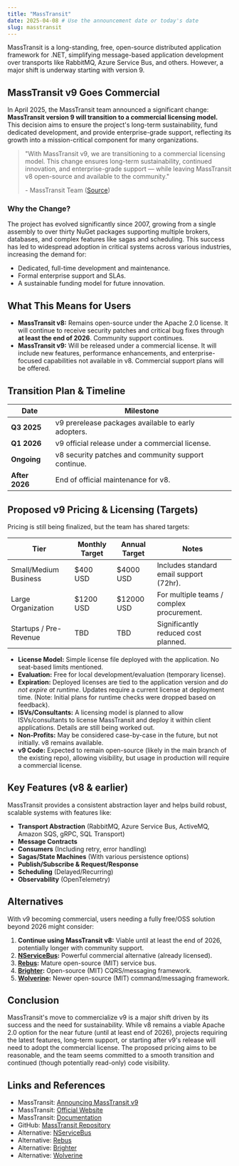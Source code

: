 ```yaml
---
title: "MassTransit"
date: 2025-04-08 # Use the announcement date or today's date
slug: masstransit
---
```


MassTransit is a long-standing, free, open-source distributed application framework for .NET, simplifying message-based application development over transports like RabbitMQ, Azure Service Bus, and others. However, a major shift is underway starting with version 9.

## MassTransit v9 Goes Commercial

In April 2025, the MassTransit team announced a significant change: **MassTransit version 9 will transition to a commercial licensing model.** This decision aims to ensure the project's long-term sustainability, fund dedicated development, and provide enterprise-grade support, reflecting its growth into a mission-critical component for many organizations.

> "With MassTransit v9, we are transitioning to a commercial licensing model. This change ensures long-term sustainability, continued innovation, and enterprise-grade support — while leaving MassTransit v8 open-source and available to the community."
> 
> \- MassTransit Team ([Source](https://masstransit.io/introduction/v9-announcement))

### Why the Change?

The project has evolved significantly since 2007, growing from a single assembly to over thirty NuGet packages supporting multiple brokers, databases, and complex features like sagas and scheduling. This success has led to widespread adoption in critical systems across various industries, increasing the demand for:
*   Dedicated, full-time development and maintenance.
*   Formal enterprise support and SLAs.
*   A sustainable funding model for future innovation.

## What This Means for Users

*   **MassTransit v8:** Remains open-source under the Apache 2.0 license. It will continue to receive security patches and critical bug fixes through **at least the end of 2026**. Community support continues.
*   **MassTransit v9:** Will be released under a commercial license. It will include new features, performance enhancements, and enterprise-focused capabilities not available in v8. Commercial support plans will be offered.

## Transition Plan & Timeline

| Date           | Milestone                                             |
| -------------- | ----------------------------------------------------- |
| **Q3 2025**    | v9 prerelease packages available to early adopters.   |
| **Q1 2026**    | v9 official release under a commercial license.       |
| **Ongoing**    | v8 security patches and community support continue.   |
| **After 2026** | End of official maintenance for v8.                   |

## Proposed v9 Pricing & Licensing (Targets)

Pricing is still being finalized, but the team has shared targets:

| Tier                     | Monthly Target | Annual Target | Notes                                      |
| ------------------------ | -------------- | ------------- | ------------------------------------------ |
| Small/Medium Business    | $400 USD       | $4000 USD     | Includes standard email support (72hr).    |
| Large Organization       | $1200 USD      | $12000 USD    | For multiple teams / complex procurement. |
| Startups / Pre-Revenue | TBD            | TBD           | Significantly reduced cost planned.        |

*   **License Model:** Simple license file deployed with the application. No seat-based limits mentioned.
*   **Evaluation:** Free for local development/evaluation (temporary license).
*   **Expiration:** Deployed licenses are tied to the application version and *do not expire at runtime*. Updates require a current license at deployment time. (Note: Initial plans for runtime checks were dropped based on feedback).
*   **ISVs/Consultants:** A licensing model is planned to allow ISVs/consultants to license MassTransit and deploy it within client applications. Details are still being worked out.
*   **Non-Profits:** May be considered case-by-case in the future, but not initially. v8 remains available.
*   **v9 Code:** Expected to remain open-source (likely in the main branch of the existing repo), allowing visibility, but usage in production will require a commercial license.

## Key Features (v8 & earlier)

MassTransit provides a consistent abstraction layer and helps build robust, scalable systems with features like:

*   **Transport Abstraction** (RabbitMQ, Azure Service Bus, ActiveMQ, Amazon SQS, gRPC, SQL Transport)
*   **Message Contracts**
*   **Consumers** (Including retry, error handling)
*   **Sagas/State Machines** (With various persistence options)
*   **Publish/Subscribe & Request/Response**
*   **Scheduling** (Delayed/Recurring)
*   **Observability** (OpenTelemetry)

## Alternatives

With v9 becoming commercial, users needing a fully free/OSS solution beyond 2026 might consider:

1.  **Continue using MassTransit v8:** Viable until at least the end of 2026, potentially longer with community support.
2.  **[NServiceBus](https://particular.net/nservicebus):** Powerful commercial alternative (already licensed).
3.  **[Rebus](https://github.com/rebus-org/Rebus):** Mature open-source (MIT) service bus.
4.  **[Brighter](https://github.com/BrighterCommand/Brighter):** Open-source (MIT) CQRS/messaging framework.
5.  **[Wolverine](https://wolverine.netlify.app/):** Newer open-source (MIT) command/messaging framework.

## Conclusion

MassTransit's move to commercialize v9 is a major shift driven by its success and the need for sustainability. While v8 remains a viable Apache 2.0 option for the near future (until at least end of 2026), projects requiring the latest features, long-term support, or starting after v9's release will need to adopt the commercial license. The proposed pricing aims to be reasonable, and the team seems committed to a smooth transition and continued (though potentially read-only) code visibility.

## Links and References

* MassTransit: [Announcing MassTransit v9](https://masstransit.io/introduction/v9-announcement)
* MassTransit: [Official Website](https://masstransit.io/)
* MassTransit: [Documentation](https://masstransit.io/documentation/)
* GitHub: [MassTransit Repository](https://github.com/MassTransit/MassTransit)
* Alternative: [NServiceBus](https://particular.net/nservicebus)
* Alternative: [Rebus](https://github.com/rebus-org/Rebus)
* Alternative: [Brighter](https://github.com/BrighterCommand/Brighter)
* Alternative: [Wolverine](https://wolverine.netlify.app/)
